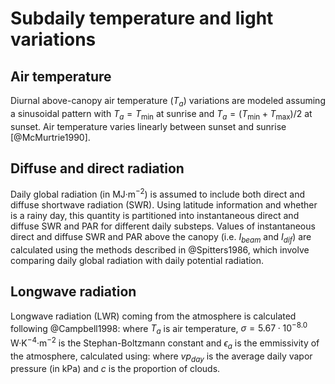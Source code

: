 # Subdaily temperature and light variations {#subdailytemplight}

## Air temperature
Diurnal above-canopy air temperature ($T_a$) variations are modeled assuming a sinusoidal pattern with $T_a = T_{\min}$ at sunrise and $T_a = (T_{\min}+T_{\max})/2$ at sunset. Air temperature varies linearly between sunset and sunrise [@McMurtrie1990].


## Diffuse and direct radiation
Daily global radiation (in MJ·m$^{-2}$) is assumed to include both direct and diffuse shortwave radiation (SWR). Using latitude information and whether is a rainy day, this quantity is partitioned into instantaneous direct and diffuse SWR and PAR for different daily substeps. Values of instantaneous direct and diffuse SWR and PAR above the canopy (i.e. $I_{beam}$ and $I_{dif}$) are calculated using the methods described in @Spitters1986, which involve comparing daily global radiation with daily potential radiation. 

## Longwave radiation
Longwave radiation (LWR) coming from the atmosphere is calculated following @Campbell1998:
\begin{equation}
L_{a} = \epsilon_{a} \cdot \sigma \cdot (T_{a} + 273.16)^{4.0}
\end{equation}
where $T_{a}$ is air temperature, $\sigma = 5.67 \cdot 10^{-8.0}$  W·K$^{-4}$·m$^{-2}$ is the Stephan-Boltzmann constant and $\epsilon_{a}$ is the emmissivity of the atmosphere, calculated using:
\begin{eqnarray}
\epsilon_{a} &=& (1 - 0.84 \cdot c) \cdot \epsilon_{ac} + 0.84 \cdot c \\
\epsilon_{ac} &=& 1.72 \cdot \left(\frac{vp_{day}}{T_{a} + 273.16} \right)^{1/7}
\end{eqnarray}
where $vp_{day}$ is the average daily vapor pressure (in kPa) and $c$ is the proportion of clouds. 
